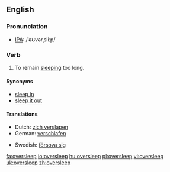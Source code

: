 ==English==
===Pronunciation===
*[[w:IPA|IPA]]: /ˈəʊvərˌsliːp/

=== Verb ===
{{en-verb|oversleeps|oversleeping|overslept|overslept}}

# To remain [[sleep]]ing too long.

==== Synonyms ====
*[[sleep in]]<!-- aus., i would've thought everywhere -->
*[[sleep it out]]<!-- ireland, so i've just learned -->

==== Translations ====
{{top}}
*Dutch: [[zich verslapen]]
*German: [[verschlafen]]
{{mid}}
*Swedish: [[försova sig]]
{{bottom}}

[[fa:oversleep]]
[[io:oversleep]]
[[hu:oversleep]]
[[pl:oversleep]]
[[vi:oversleep]]
[[uk:oversleep]]
[[zh:oversleep]]